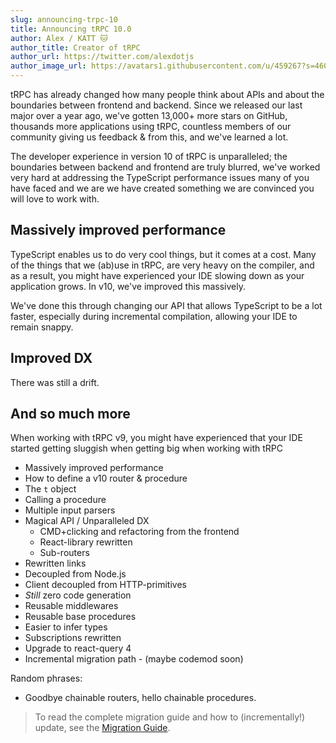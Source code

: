 ```yaml
---
slug: announcing-trpc-10
title: Announcing tRPC 10.0
author: Alex / KATT 🐱
author_title: Creator of tRPC
author_url: https://twitter.com/alexdotjs
author_image_url: https://avatars1.githubusercontent.com/u/459267?s=460&v=4
---
```


tRPC has already changed how many people think about APIs and about the boundaries between frontend and backend. Since we released our last major over a year ago, we've gotten 13,000+ more stars on GitHub, thousands more applications using tRPC, countless members of our community giving us feedback & from this, and we've learned a lot.

The developer experience in version 10 of tRPC is unparalleled; the boundaries between backend and frontend are truly blurred, we've worked very hard at addressing the TypeScript performance issues many of you have faced and we are we have created something we are convinced you will love to work with.

## Massively improved performance

TypeScript enables us to do very cool things, but it comes at a cost. Many of the things that we (ab)use in tRPC, are very heavy on the compiler, and as a result, you might have experienced your IDE slowing down as your application grows. In v10, we've improved this massively.

We've done this through changing our API that allows TypeScript to be a lot faster, especially during incremental compilation, allowing your IDE to remain snappy.

## Improved DX

There was still a drift.

## And so much more

When working with tRPC v9, you might have experienced that your IDE started getting sluggish when getting big when working with tRPC

- Massively improved performance
- How to define a v10 router & procedure
- The `t` object
- Calling a procedure
- Multiple input parsers
- Magical API / Unparalleled DX
  - CMD+clicking and refactoring from the frontend
  - React-library rewritten
  - Sub-routers
- Rewritten links
- Decoupled from Node.js
- Client decoupled from HTTP-primitives
- _Still_ zero code generation
- Reusable middlewares
- Reusable base procedures
- Easier to infer types
- Subscriptions rewritten
- Upgrade to react-query 4
- Incremental migration path - (maybe codemod soon)

Random phrases:

- Goodbye chainable routers, hello chainable procedures.

> To read the complete migration guide and how to (incrementally!) update, see the [Migration Guide](https://trpc.io/docs/v10/migrate-from-v9-to-v10).
